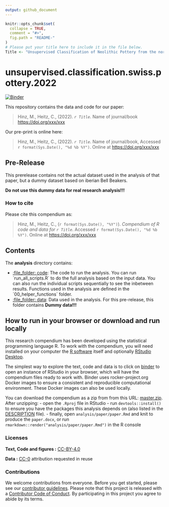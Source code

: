 ```yaml
---
output: github_document
---
```


<!-- README.md is generated from README.Rmd. Please edit that file -->

```r
knitr::opts_chunk$set(
  collapse = TRUE,
  comment = "#>",
  fig.path = "README-"
)
# Please put your title here to include it in the file below.
Title <- "Unsupervised Classification of Neolithic Pottery from the northern Alpine Space using t-SNE and HDBSCAN"
```

# unsupervised.classification.swiss.pottery.2022

[![Binder](https://mybinder.org/badge_logo.svg)](https://mybinder.org/v2/gh/MartinHinz/unsupervised.classification.swiss.pottery.2022/master?urlpath=rstudio)

This repository contains the data and code for our paper:

> Hinz, M., Heitz, C., (2022). _`r Title`_. Name of journal/book <https://doi.org/xxx/xxx>

Our pre-print is online here:

> Hinz, M., Heitz, C., (2022). _`r Title`_. Name of journal/book, Accessed `r format(Sys.Date(), "%d %b %Y")`. Online at <https://doi.org/xxx/xxx>

## Pre-Release

This prerelease contains not the actual dataset used in the analysis of that paper, but a dummy dataset based on iberian Bell Beakers.

__Do not use this dummy data for real research analysis!!!__

### How to cite

Please cite this compendium as:

> Hinz, M., Heitz, C., (`r format(Sys.Date(), "%Y")`). _Compendium of R code and data for `r Title`_. Accessed `r format(Sys.Date(), "%d %b %Y")`. Online at <https://doi.org/xxx/xxx>

## Contents

The __analysis__ directory contains:

  - [:file\_folder: code](/analysis/code): The code to run the analysis. You can run ´run_all_scripts.R´ to do the full analysis based on the input data. You can also run the individual scripts sequentially to see the inbetween results. Functions used in the analysis are defined in the ´00_helper_functions´ folder.
  - [:file\_folder: data](/analysis/data): Data used in the analysis. For this pre-release, this folder contains __Dummy data!!!__

## How to run in your browser or download and run locally

This research compendium has been developed using the statistical programming
language R. To work with the compendium, you will need
installed on your computer the [R software](https://cloud.r-project.org/)
itself and optionally [RStudio Desktop](https://rstudio.com/products/rstudio/download/).

The simplest way to explore the text, code and data is to click on
[binder](https://mybinder.org/v2/gh/MartinHinz/unsupervised.classification.swiss.pottery.2022/master?urlpath=rstudio)
to open an instance of RStudio in your browser, which will have the
compendium files ready to work with. Binder uses rocker-project.org
Docker images to ensure a consistent and reproducible computational
environment. These Docker images can also be used locally.

You can download the compendium as a zip from from this URL:
[master.zip](/archive/master.zip). After unzipping:
- open the `.Rproj` file in RStudio
- run `devtools::install()` to ensure you have the packages this analysis depends on (also listed in the
[DESCRIPTION](/DESCRIPTION) file).
- finally, open `analysis/paper/paper.Rmd` and knit to produce the `paper.docx`, or run `rmarkdown::render("analysis/paper/paper.Rmd")` in the R console

### Licenses

__Text, Code and figures :__  [CC-BY-4.0](http://creativecommons.org/licenses/by/4.0/)

__Data :__ [CC-0](http://creativecommons.org/publicdomain/zero/1.0/) attribution requested in reuse

### Contributions

We welcome contributions from everyone. Before you get started, please see our [contributor guidelines](CONTRIBUTING.md). Please note that this project is released with a [Contributor Code of Conduct](CONDUCT.md). By participating in this project you agree to abide by its terms.


